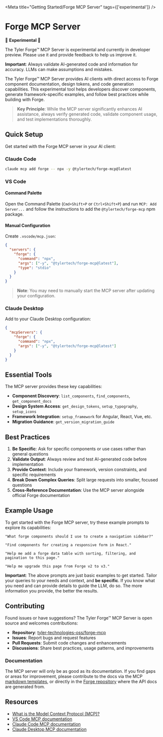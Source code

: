 
<Meta title="Getting Started/Forge MCP Server" tags={['experimental']} />

# Forge MCP Server

<div class="banner banner--warn">

🚧 **Experimental** 🚧

The Tyler Forge™ MCP Server is experimental and currently in developer preview. Please use it and provide feedback to help us improve it.

**Important**: Always validate AI-generated code and information for accuracy. LLMs can make assumptions and mistakes.

</div>

The Tyler Forge™ MCP Server provides AI clients with direct access to Forge component documentation, design tokens, and code generation capabilities.
This experimental tool helps developers discover components, generate framework-specific examples, and follow best practices while building with Forge.

> **Key Principle**: While the MCP server significantly enhances AI assistance, always verify generated code, validate component usage, and test
> implementations thoroughly.

## Quick Setup

Get started with the Forge MCP server in your AI client:

### Claude Code
```bash
claude mcp add forge -- npx -y @tylertech/forge-mcp@latest
```

### VS Code

#### Command Palette
Open the Command Palette (`Cmd+Shift+P` or `Ctrl+Shift+P`) and run `MCP: Add Server...` and follow the instructions to add the `@tylertech/forge-mcp` npm package.

#### Manual Configuration
Create `.vscode/mcp.json`:
```json
{
  "servers": {
    "forge": {
      "command": "npx",
      "args": ["-y", "@tylertech/forge-mcp@latest"],
      "type": "stdio"
    }
  }
}
```

> **Note**: You may need to manually start the MCP server after updating your configuration.

### Claude Desktop
Add to your Claude Desktop configuration:

```json
{
  "mcpServers": {
    "forge": {
      "command": "npx",
      "args": ["-y", "@tylertech/forge-mcp@latest"]
    }
  }
}
```

## Essential Tools

The MCP server provides these key capabilities:

- **Component Discovery**: `list_components`, `find_components`, `get_component_docs`
- **Design System Access**: `get_design_tokens`, `setup_typography`, `setup_icons`
- **Framework Integration**: `setup_framework` for Angular, React, Vue, etc.
- **Migration Guidance**: `get_version_migration_guide`

## Best Practices

1. **Be Specific**: Ask for specific components or use cases rather than general questions
2. **Validate Output**: Always review and test AI-generated code before implementation
3. **Provide Context**: Include your framework, version constraints, and specific requirements
4. **Break Down Complex Queries**: Split large requests into smaller, focused questions
5. **Cross-Reference Documentation**: Use the MCP server alongside official Forge documentation

## Example Usage

To get started with the Forge MCP server, try these example prompts to explore its capabilities:

```
"What forge components should I use to create a navigation sidebar?"

"Find components for creating a responsive form in React."

"Help me add a forge data table with sorting, filtering, and pagination to this page."

"Help me upgrade this page from Forge v2 to v3."
```

**Important**: The above prompts are just basic examples to get started. Tailor your queries to your needs and context, and **be specific**. If you
know what you need and can provide details to guide the LLM, do so. The more information you provide, the better the results.

## Contributing

Found issues or have suggestions? The Tyler Forge™ MCP Server is open source and welcomes contributions:

- **Repository**: [tyler-technologies-oss/forge-mcp](https://github.com/tyler-technologies-oss/forge-mcp)
- **Issues**: Report bugs and request features
- **Pull Requests**: Submit code changes and enhancements
- **Discussions**: Share best practices, usage patterns, and improvements

### Documentation

The MCP server will only be as good as its documentation. If you find gaps or areas for improvement, please contribute to the docs via the MCP
[markdown templates](https://github.com/tyler-technologies-oss/forge-mcp/tree/main/templates), or directly in the [Forge repository](https://github.com/tyler-technologies-oss/forge)
where the API docs are generated from.

## Resources

- [What is the Model Context Protocol (MCP)?](https://modelcontextprotocol.io/docs/getting-started/intro)
- [VS Code MCP documentation](https://code.visualstudio.com/docs/copilot/customization/mcp-servers)
- [Claude Code MCP documentation](https://docs.claude.com/en/docs/claude-code/mcp)
- [Claude Desktop MCP documentation](https://support.claude.com/en/articles/10949351-getting-started-with-local-mcp-servers-on-claude-desktop)
